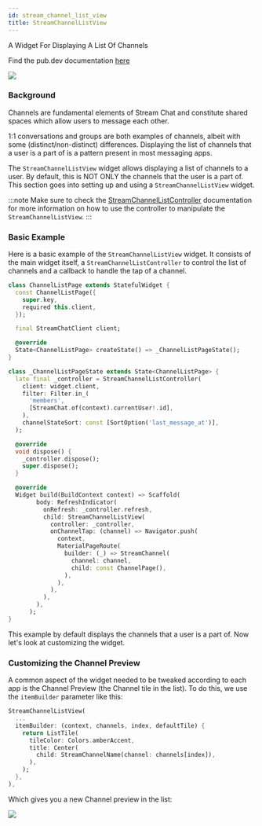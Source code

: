 ```yaml
---
id: stream_channel_list_view
title: StreamChannelListView
---
```


A Widget For Displaying A List Of Channels

Find the pub.dev documentation [here](https://pub.dev/documentation/stream_chat_flutter/latest/stream_chat_flutter/StreamChannelListView-class.html)

![](../assets/channel_list_view.png)

### Background

Channels are fundamental elements of Stream Chat and constitute shared spaces which allow users to
message each other.

1:1 conversations and groups are both examples of channels, albeit with some (distinct/non-distinct)
differences. Displaying the list of channels that a user is a part of is a pattern present in most messaging apps.

The `StreamChannelListView` widget allows displaying a list of channels to a user. By default, this is NOT
ONLY the channels that the user is a part of. This section goes into setting up and using a `StreamChannelListView`
widget.

:::note
Make sure to check the [StreamChannelListController](../04-stream_chat_flutter_core/stream_channel_list_controller.mdx) documentation for more information on how to use the controller to manipulate the `StreamChannelListView`.
:::

### Basic Example

Here is a basic example of the `StreamChannelListView` widget. It consists of the main widget itself, a `StreamChannelListController` to control the list of channels and a callback to handle the tap of a channel.

```dart
class ChannelListPage extends StatefulWidget {
  const ChannelListPage({
    super.key,
    required this.client,
  });

  final StreamChatClient client;

  @override
  State<ChannelListPage> createState() => _ChannelListPageState();
}

class _ChannelListPageState extends State<ChannelListPage> {
  late final _controller = StreamChannelListController(
    client: widget.client,
    filter: Filter.in_(
      'members',
      [StreamChat.of(context).currentUser!.id],
    ),
    channelStateSort: const [SortOption('last_message_at')],
  );

  @override
  void dispose() {
    _controller.dispose();
    super.dispose();
  }

  @override
  Widget build(BuildContext context) => Scaffold(
        body: RefreshIndicator(
          onRefresh: _controller.refresh,
          child: StreamChannelListView(
            controller: _controller,
            onChannelTap: (channel) => Navigator.push(
              context,
              MaterialPageRoute(
                builder: (_) => StreamChannel(
                  channel: channel,
                  child: const ChannelPage(),
                ),
              ),
            ),
          ),
        ),
      );
}
```

This example by default displays the channels that a user is a part of. Now let's look at customizing
the widget.

### Customizing the Channel Preview

A common aspect of the widget needed to be tweaked according to each app is the Channel Preview (the
Channel tile in the list). To do this, we use the `itemBuilder` parameter like this:

```dart
StreamChannelListView(
  ...
  itemBuilder: (context, channels, index, defaultTile) {
    return ListTile(
      tileColor: Colors.amberAccent,
      title: Center(
        child: StreamChannelName(channel: channels[index]),
      ),
    );
  },
),
```

Which gives you a new Channel preview in the list:

![](../assets/channel_preview.png)
